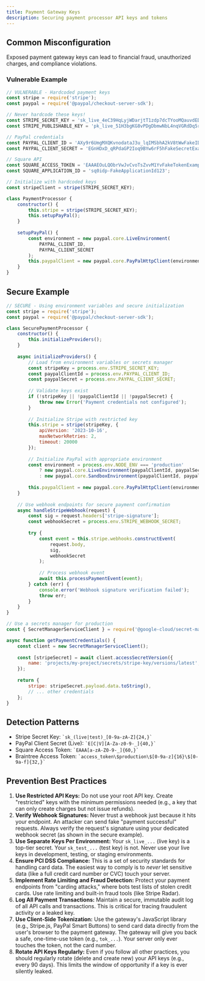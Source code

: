 ```yaml
---
title: Payment Gateway Keys
description: Securing payment processor API keys and tokens
---
```


## Common Misconfiguration

Exposed payment gateway keys can lead to financial fraud, unauthorized charges, and compliance violations.

### Vulnerable Example

```javascript
// VULNERABLE - Hardcoded payment keys
const stripe = require('stripe');
const paypal = require('@paypal/checkout-server-sdk');

// Never hardcode these keys!
const STRIPE_SECRET_KEY = 'sk_live_4eC39HqLyjWDarjtT1zdp7dcTYooMQauvdEDq54NiTphI7jx';
const STRIPE_PUBLISHABLE_KEY = 'pk_live_51H3bgKG8vPDgDbmwNbL4nqVGRdDq5rWvZ';

// PayPal credentials
const PAYPAL_CLIENT_ID = 'AXy9r6UmgMXQKvnodataJ3u_lqIMSbhA2kV8tWwFakeID';
const PAYPAL_CLIENT_SECRET = 'EGnHDxD_qRPdaGP2Ioq9BYw6rF5hFakeSecretExample';

// Square API
const SQUARE_ACCESS_TOKEN = 'EAAAEOuLQObrVwJvCvoTsZvvM1YvFakeTokenExample';
const SQUARE_APPLICATION_ID = 'sq0idp-FakeApplicationId123';

// Initialize with hardcoded keys
const stripeClient = stripe(STRIPE_SECRET_KEY);

class PaymentProcessor {
    constructor() {
        this.stripe = stripe(STRIPE_SECRET_KEY);
        this.setupPayPal();
    }
    
    setupPayPal() {
        const environment = new paypal.core.LiveEnvironment(
            PAYPAL_CLIENT_ID,
            PAYPAL_CLIENT_SECRET
        );
        this.paypalClient = new paypal.core.PayPalHttpClient(environment);
    }
}
````

## Secure Example

```javascript
// SECURE - Using environment variables and secure initialization
const stripe = require('stripe');
const paypal = require('@paypal/checkout-server-sdk');

class SecurePaymentProcessor {
    constructor() {
        this.initializeProviders();
    }
    
    async initializeProviders() {
        // Load from environment variables or secrets manager
        const stripeKey = process.env.STRIPE_SECRET_KEY;
        const paypalClientId = process.env.PAYPAL_CLIENT_ID;
        const paypalSecret = process.env.PAYPAL_CLIENT_SECRET;
        
        // Validate keys exist
        if (!stripeKey || !paypalClientId || !paypalSecret) {
            throw new Error('Payment credentials not configured');
        }
        
        // Initialize Stripe with restricted key
        this.stripe = stripe(stripeKey, {
            apiVersion: '2023-10-16',
            maxNetworkRetries: 2,
            timeout: 20000
        });
        
        // Initialize PayPal with appropriate environment
        const environment = process.env.NODE_ENV === 'production'
            ? new paypal.core.LiveEnvironment(paypalClientId, paypalSecret)
            : new paypal.core.SandboxEnvironment(paypalClientId, paypalSecret);
            
        this.paypalClient = new paypal.core.PayPalHttpClient(environment);
    }
    
    // Use webhook endpoints for secure payment confirmation
    async handleStripeWebhook(request) {
        const sig = request.headers['stripe-signature'];
        const webhookSecret = process.env.STRIPE_WEBHOOK_SECRET;
        
        try {
            const event = this.stripe.webhooks.constructEvent(
                request.body,
                sig,
                webhookSecret
            );
            
            // Process webhook event
            await this.processPaymentEvent(event);
        } catch (err) {
            console.error('Webhook signature verification failed');
            throw err;
        }
    }
}

// Use a secrets manager for production
const { SecretManagerServiceClient } = require('@google-cloud/secret-manager');

async function getPaymentCredentials() {
    const client = new SecretManagerServiceClient();
    
    const [stripeSecret] = await client.accessSecretVersion({
        name: 'projects/my-project/secrets/stripe-key/versions/latest',
    });
    
    return {
        stripe: stripeSecret.payload.data.toString(),
        // ... other credentials
    };
}
```

## Detection Patterns

  * Stripe Secret Key: `` `sk_(live|test)_[0-9a-zA-Z]{24,}` ``
  * PayPal Client Secret (Live): `` `E[C|V][A-Za-z0-9-_]{40,}` ``
  * Square Access Token: `` `EAAA[a-zA-Z0-9-_]{60,}` ``
  * Braintree Access Token: `` `access_token\$production\$[0-9a-z]{16}\$[0-9a-f]{32,}` ``

## Prevention Best Practices

  1.  **Use Restricted API Keys:** Do not use your root API key. Create "restricted" keys with the minimum permissions needed (e.g., a key that can only create charges but not issue refunds).
  2.  **Verify Webhook Signatures:** Never trust a webhook just because it hits your endpoint. An attacker can send fake "payment successful" requests. Always verify the request's signature using your dedicated webhook secret (as shown in the secure example).
  3.  **Use Separate Keys Per Environment:** Your `sk_live_...` (live key) is a top-tier secret. Your `sk_test_...` (test key) is not. Never use your live keys in development, testing, or staging environments.
  4.  **Ensure PCI DSS Compliance:** This is a set of security standards for handling card data. The easiest way to comply is to *never* let sensitive data (like a full credit card number or CVC) touch your server.
  5.  **Implement Rate Limiting and Fraud Detection:** Protect your payment endpoints from "carding attacks," where bots test lists of stolen credit cards. Use rate limiting and built-in fraud tools (like Stripe Radar).
  6.  **Log All Payment Transactions:** Maintain a secure, immutable audit log of all API calls and transactions. This is critical for tracing fraudulent activity or a leaked key.
  7.  **Use Client-Side Tokenization:** Use the gateway's JavaScript library (e.g., Stripe.js, PayPal Smart Buttons) to send card data directly from the user's browser to the payment gateway. The gateway will give you back a safe, one-time-use token (e.g., `tok_...`). Your server only ever touches the token, not the card number.
  8.  **Rotate API Keys Regularly:** Even if you follow all other practices, you should regularly rotate (delete and create new) your API keys (e.g., every 90 days). This limits the window of opportunity if a key is ever silently leaked.
